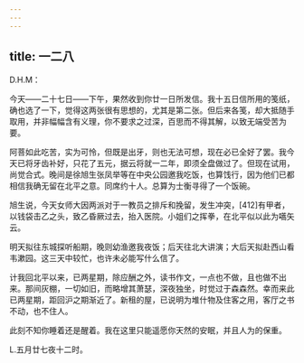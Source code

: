 ```yaml
---
---
---
```

title: 一二八
---




D.H.M：

今天——二十七日——下午，果然收到你廿一日所发信。我十五日信所用的笺纸，确也选了一下，觉得这两张很有思想的，尤其是第二张。但后来各笺，却大抵随手取用，并非幅幅含有义理，你不要求之过深，百思而不得其解，以致无端受苦为要。

阿菩如此吃苦，实为可怜，但既是出牙，则也无法可想，现在必已全好了罢。我今天已将牙齿补好，只花了五元，据云将就一二年，即须全盘做过了。但现在试用，尚觉合式。晚间是徐旭生张凤举等在中央公园邀我吃饭，也算饯行，因为他们已都相信我确无留在北平之意。同席约十人。总算为士衡寻得了一个饭碗。

旭生说，今天女师大因两派对于一教员之排斥和挽留，发生冲突，[412]有甲者，以钱袋击乙之头，致乙昏厥过去，抬入医院。小姐们之挥拳，在北平似以此为嚆矢云。

明天拟往东城探听船期，晚则幼渔邀我夜饭；后天往北大讲演；大后天拟赴西山看韦漱园。这三天中较忙，也许未必能写什么信了。

计我回北平以来，已两星期，除应酬之外，读书作文，一点也不做，且也做不出来。那间灰棚，一切如旧，而略增其萧瑟，深夜独坐，时觉过于森森然。幸而来此已两星期，距回沪之期渐近了。新租的屋，已说明为堆什物及住客之用，客厅之书不动，也不住人。

此刻不知你睡着还是醒着。我在这里只能遥愿你天然的安眠，并且人为的保重。

L.五月廿七夜十二时。